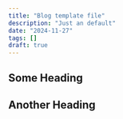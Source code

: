 ---
title: "Blog template file"
description: "Just an default"
date: "2024-11-27"
tags: []
draft: true
---

## Some Heading

## Another Heading